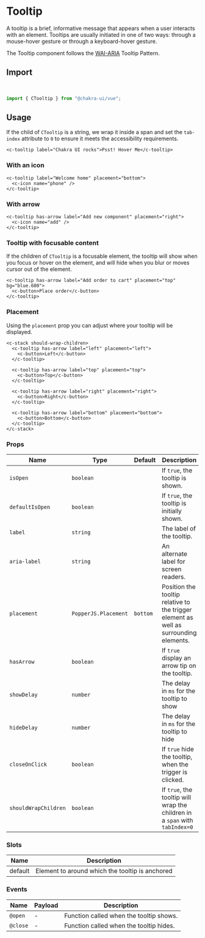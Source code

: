 
<SEO
  title="Tooltip"
  description="A tooltip is a brief, informative message that appears when a user interacts with an element. Tooltips are usually initiated in one of two ways: through a mouse-hover gesture or through a keyboard-hover gesture."
/>

# Tooltip

A tooltip is a brief, informative message that appears when a user interacts with an element. Tooltips are usually initiated in one of two ways: through a mouse-hover gesture or through a keyboard-hover gesture.

The Tooltip component follows the [WAI-ARIA](https://www.w3.org/TR/wai-aria-practices/#tooltip) Tooltip Pattern.

<carbon-ad />

## Import

<br />

```js
import { CTooltip } from "@chakra-ui/vue";
```

## Usage

If the child of `CTooltip` is a string, we wrap it inside a span and set the `tab-index` attribute to `0` to ensure it meets the accessibility requirements.

```vue live=true
<c-tooltip label="Chakra UI rocks">Psst! Hover Me</c-tooltip>
```

### With an icon

```vue live=true
<c-tooltip label="Welcome home" placement="bottom">
  <c-icon name="phone" />
</c-tooltip>
```

### With arrow

```vue live=true
<c-tooltip has-arrow label="Add new component" placement="right">
  <c-icon name="add" />
</c-tooltip>
```

### Tooltip with focusable content

If the children of `CTooltip` is a focusable element, the tooltip will show when you focus or hover on the element, and will hide when you blur or moves cursor out of the element.

```vue live=true
<c-tooltip has-arrow label="Add order to cart" placement="top" bg="blue.600">
  <c-button>Place order</c-button>
</c-tooltip>
```

### Placement

Using the `placement` prop you can adjust where your tooltip will be displayed.

```vue live=true
<c-stack should-wrap-children>
  <c-tooltip has-arrow label="left" placement="left">
    <c-button>Left</c-button>
  </c-tooltip>

  <c-tooltip has-arrow label="top" placement="top">
    <c-button>Top</c-button>
  </c-tooltip>

  <c-tooltip has-arrow label="right" placement="right">
    <c-button>Right</c-button>
  </c-tooltip>

  <c-tooltip has-arrow label="bottom" placement="bottom">
    <c-button>Bottom</c-button>
  </c-tooltip>
</c-stack>
```

### Props

| Name                 | Type                 | Default  | Description                                                                           |
| -------------------- | -------------------- | -------- | ------------------------------------------------------------------------------------- |
| `isOpen`             | `boolean`            |          | If `true`, the tooltip is shown.                                                      |
| `defaultIsOpen`      | `boolean`            |          | If `true`, the tooltip is initially shown.                                            |
| `label`              | `string`             |          | The label of the tooltip.                                                             |
| `aria-label`         | `string`             |          | An alternate label for screen readers.                                                |
| `placement`          | `PopperJS.Placement` | `bottom` | Position the tooltip relative to the trigger element as well as surrounding elements. |
| `hasArrow`           | `boolean`            |          | If `true` display an arrow tip on the tooltip.                                        |
| `showDelay`          | `number`             |          | The delay in `ms` for the tooltip to show                                             |
| `hideDelay`          | `number`             |          | The delay in `ms` for the tooltip to hide                                             |
| `closeOnClick`       | `boolean`            |          | If `true` hide the tooltip, when the trigger is clicked.                              |
| `shouldWrapChildren` | `boolean`            |          | If `true`, the tooltip will wrap the children in a `span` with `tabIndex=0`           |

### Slots

| Name    | Description                                     |
| ------- | ----------------------------------------------- |
| default | Element to around which the tooltip is anchored |

### Events

| Name     | Payload | Description                             |
| -------- | ------- | --------------------------------------- |
| `@open`  | -       | Function called when the tooltip shows. |
| `@close` | -       | Function called when the tooltip hides. |
